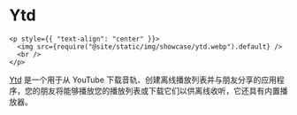 # Ytd

```mdx-code-block
<p style={{ "text-align": "center" }}>
  <img src={require("@site/static/img/showcase/ytd.webp").default} />
  <br />
</p>
```

[Ytd](https://github.com/marcio199226/ytd/tree/v2-wails) 是一个用于从 YouTube 下载音轨、创建离线播放列表并与朋友分享的应用程序，您的朋友将能够播放您的播放列表或下载它们以供离线收听，它还具有内置播放器。